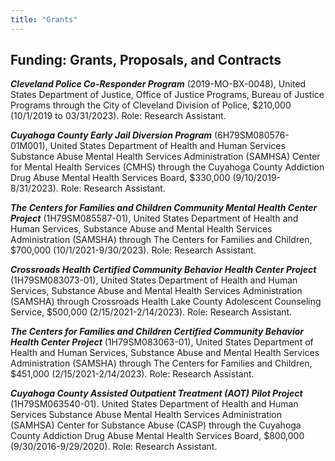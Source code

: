 ```yaml
---
title: "Grants"
---
```


## Funding: Grants, Proposals, and Contracts

***Cleveland Police Co-Responder Program*** (2019-MO-BX-0048), United States Department of Justice, Office of Justice Programs, Bureau of Justice Programs through the City of Cleveland Division of Police, \$210,000 (10/1/2019 to 03/31/2023). Role: Research Assistant.

***Cuyahoga County Early Jail Diversion Program*** (6H79SM080576-01M001), United States Department of Health and Human Services Substance Abuse Mental Health Services Administration (SAMHSA) Center for Mental Health Services (CMHS) through the Cuyahoga County Addiction Drug Abuse Mental Health Services Board, \$330,000 (9/10/2019-8/31/2023). Role: Research Assistant.

***The Centers for Families and Children Community Mental Health Center Project*** (1H79SM085587-01), United States Department of Health and Human Services, Substance Abuse and Mental Health Services Administration (SAMSHA) through The Centers for Families and Children, \$700,000 (10/1/2021-9/30/2023). Role: Research Assistant.

***Crossroads Health Certified Community Behavior Health Center Project*** (1H79SM083073-01), United States Department of Health and Human Services, Substance Abuse and Mental Health Services Administration (SAMSHA) through Crossroads Health Lake County Adolescent Counseling Service, \$500,000 (2/15/2021-2/14/2023). Role: Research Assistant.

***The Centers for Families and Children Certified Community Behavior Health Center Project*** (1H79SM083063-01), United States Department of Health and Human Services, Substance Abuse and Mental Health Services Administration (SAMSHA) through The Centers for Families and Children, \$451,000 (2/15/2021-2/14/2023). Role: Research Assistant.

***Cuyahoga County Assisted Outpatient Treatment (AOT) Pilot Project*** (1H79SM063540-01). United States Department of Health and Human Services Substance Abuse Mental Health Services Administration (SAMHSA) Center for Substance Abuse (CASP) through the Cuyahoga County Addiction Drug Abuse Mental Health Services Board, \$800,000 (9/30/2016-9/29/2020). Role: Research Assistant.
